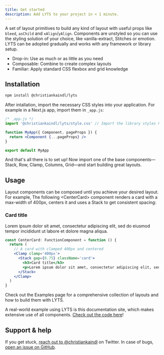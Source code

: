 ```yaml
---
title: Get started
description: Add LYTS to your project in < 1 minute.
---
```




A set of layout primitives to build any kind of layout with useful props like `bleed`, `asChild` and `xAlign`/`yAlign`. Components are unstyled so you can use the styling solution of your choice, like vanilla-extract, Stitches or emotion. LYTS can be adopted gradually and works with any framework or library setup.

- Drop-in: Use as much or as little as you need
- Composable: Combine to create complex layouts
- Familiar: Apply standard CSS flexbox and grid knowledge

## Installation

```sh
npm install @christiankaindl/lyts
```

After intallation, import the necessary CSS styles into your application. For example in a Next.js app, import them in `_app.js`:

```jsx
/* _app.js */
import '@christiankaindl/lyts/style.css' // Import the library styles here

function MyApp({ Component, pageProps }) {
  return <Component {...pageProps} />
}

export default MyApp
```

And that's all there is to set up! Now import one of the base components—<Link href='/components/stack'>Stack</Link>, <Link href='/components/row'>Row</Link>, <Link href='/components/clamp'>Clamp</Link>, <Link href='/components/columns'>Columns</Link>, <Link href='/components/grid'>Grid</Link>—and start building great layouts.

## Usage

Layout components can be composed until you achieve your desired layout. For example, The following \<CenterCard> component renders a card with a max-width of 400px, centers it and uses a <Link href='/components/stack'><a>Stack</a></Link> to get consistent spacing:

<DebugProvider>
  <Clamp clamp='400px'>
    <Stack gap={0.75} className='card'>
      <h3>Card title</h3>
      <p>Lorem ipsum dolor sit amet, consectetur adipiscing elit, sed do eiusmod tempor incididunt ut labore et dolore magna aliqua.</p>
    </Stack>
  </Clamp>
</DebugProvider>

```jsx
const CenterCard: FunctionComponent = function () {
  return (
    // A card with clamped 400px and centered
    <Clamp clamp='400px'>
      <Stack gap={0.75} className='card'>
        <h3>Card title</h3>
        <p>Lorem ipsum dolor sit amet, consectetur adipiscing elit, sed do eiusmod tempor incididunt ut labore et dolore magna aliqua.</p>
      </Stack>
    </Clamp>
  )
}
```

Check out the <Link href='/examples'>Examples</Link> page for a comprehensive collection of layouts and how to build them with LYTS.

A real-world example using LYTS is this documentation site, which makes extensive use of all components. [Check out the code here](https://github.com/christiankaindl/LYTS-website/)!

## Support & help

If you get stuck, [reach out to @christiankaindl](https://twitter.com/christiankaindl) on Twitter. In case of bugs, [open an issue on GitHub](https://github.com/christiankaindl/LYTS/issues).
